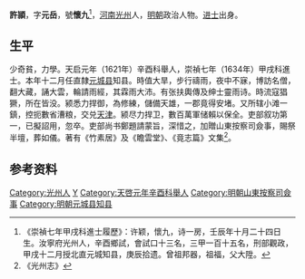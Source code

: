 '''許頴'''，字'''元岳'''，號'''懷九'''<ref>《崇禎七年甲戌科進士履歷》：许颖，懷九，诗一房，壬辰年十月二十四日生。汝寧府光州人，辛酉鄉試，會試口十三名，三甲一百十五名，刑部觀政，甲戌十二月授北直元城知县，庚辰拾遗。曾祖邦器，祖福，父大陞。</ref>，[[河南|河南]][[光州|光州]]人，[[明朝|明朝]]政治人物。[[进士|进士]]出身。

==生平==
少奇貧，力學。天启元年（1621年）辛酉科舉人，崇禎七年（1634年）甲戌科進士。本年十二月任直隸[[元城县|元城县]]知县。時值大旱，步行禱雨，夜中不寐，博訪名僧，翻大藏，誦大雲，輪請雨經，其霖雨大沛。有张扶輿傳及绅士靈雨诗。時流寇猖獗，所在皆没。颍悉力捍御，為修練，儲備天雄，一郡竟得安堵。又所辖小滩一鎮，控扼數省漕粮，交兑[[天津|天津]]。颍尽力捍卫，數百萬軍储賴以保全。吏部叙功第一，已擬詔用，忽卒。吏部尚书鄭題請蒙旨，深惜之，加贈山東按察司僉事，賜祭半壇，葬如儀。著有《竹素居》及《瞻雲堂》、《竟志篇》文集<ref>《光州志》</ref>。

==参考资料==
{{reflist}}

{{start box}}
{{s-off}}
{{s-before|[[萬世顯|萬世顯]]<br>}}
{{s-title|明朝元城县知县|1634年-1640年}}
{{s-after|[[王家楫_(崇禎進士)|王家楫]]<br>}}
{{end box}}

{{崇禎七年甲戌科殿試金榜}}

{{Authority control}}

{{DEFAULTSORT:Xu許}}
[[Category:光州人|Category:光州人]]
[[Category:許姓|Y]]
[[Category:天啓元年辛酉科舉人|Category:天啓元年辛酉科舉人]]
[[Category:明朝山東按察司僉事|Category:明朝山東按察司僉事]]
[[Category:明朝元城县知县|Category:明朝元城县知县]]


{{明朝人物小作品}}